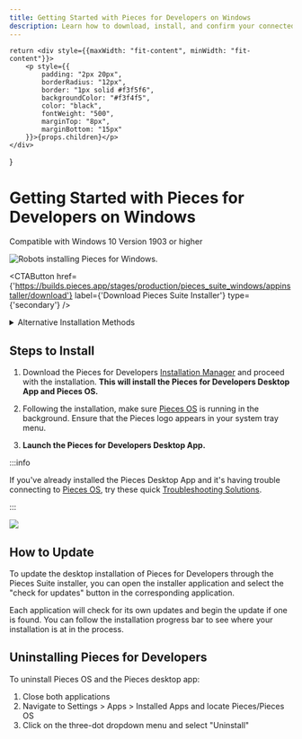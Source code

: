 ```yaml
---
title: Getting Started with Pieces for Developers on Windows
description: Learn how to download, install, and confirm your connected applications on Windows - it only takes 3 steps!
---
```



<link rel="canonical" href="https://docs.pieces.app/installation-getting-started/windows" />

    return <div style={{maxWidth: "fit-content", minWidth: "fit-content"}}>
        <p style={{
            padding: "2px 20px",
            borderRadius: "12px",
            border: "1px solid #f3f5f6",
            backgroundColor: "#f3f4f5",
            color: "black",
            fontWeight: "500",
            marginTop: "8px",
            marginBottom: "15px"
        }}>{props.children}</p>
    </div>
}

# Getting Started with Pieces for Developers on Windows
<ReleasePill>Compatible with Windows 10 Version 1903 or higher</ReleasePill>

![Robots installing Pieces for Windows.](/assets/installation/robots_windows.png)

<CTAButton
  href={'https://builds.pieces.app/stages/production/pieces_suite_windows/appinstaller/download'}
  label={'Download Pieces Suite Installer'}
  type={'secondary'}
/>

<Spacer />

<details>
  <summary>Alternative Installation Methods</summary>

  If you aren't sure which of these you need, click "Download Pieces Suite Installer" above - it will install both applications and manage them as updates are released.

  If this isn't your first rodeo, here is the list of downloadable files for windows:
  - [Pieces OS](/learn/installation-getting-started/pieces-os) Appinstaller (Standalone Windows) | [Download Here](https://builds.pieces.app/stages/production/appinstaller/os_server.appinstaller)
  - Pieces for Developers Desktop App Appinstaller (Standalone Windows) | [Download Here](https://builds.pieces.app/stages/production/appinstaller/pieces_for_x.appinstaller)
  - [Pieces OS](/learn/installation-getting-started/pieces-os) EXE (Standalone Windows) | [Download Here](https://builds.pieces.app/stages/production/os_server/windows-exe/download)
  - Pieces for Developers Desktop App EXE (Standalone Windows) | [Download Here](https://builds.pieces.app/stages/production/pieces_for_x/windows-exe/download)
</details>

## Steps to Install

1. Download the Pieces for Developers <a target="_blank" href={pieces_app.links.installation.pieces_suite_manager}>Installation Manager</a> and proceed with the installation. **This will install the Pieces for Developers Desktop App and Pieces OS.**

2. Following the installation, make sure [Pieces OS](/learn/installation-getting-started/pieces-os) is running in the background. Ensure that the Pieces logo appears in your system tray menu.

3. **Launch the Pieces for Developers Desktop App.**

:::info

If you've already installed the Pieces Desktop App and it's having trouble connecting to [Pieces OS](/learn/installation-getting-started/pieces-os), try these quick <a target="_blank" href={pieces_app.links.internal.faqs}>Troubleshooting Solutions</a>.

:::

<Image src="https://storage.googleapis.com/pieces_static_resources/vs_code_marketplace/GIFs/INSTALL_WINDOWS" />

## How to Update

To update the desktop installation of Pieces for Developers through the Pieces Suite installer, you can open the installer application and select the "check for updates" button in the corresponding application.

Each application will check for its own updates and begin the update if one is found. You can follow the installation progress bar to see where your installation is at in the process.

## Uninstalling Pieces for Developers
To uninstall Pieces OS and the Pieces desktop app:

1. Close both applications
2. Navigate to Settings > Apps > Installed Apps and locate Pieces/Pieces OS
3. Click on the three-dot dropdown menu and select "Uninstall"
